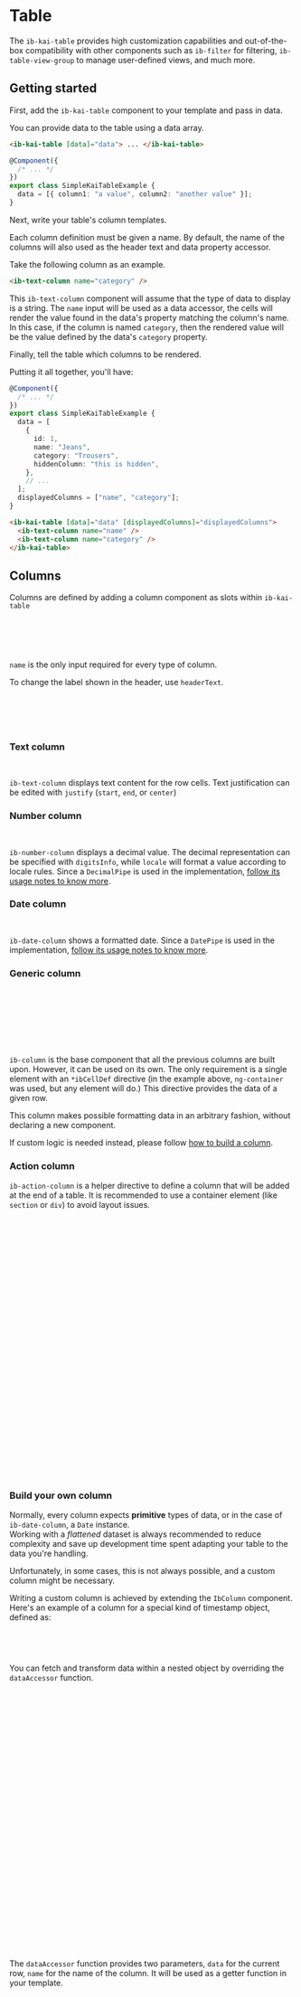 

<Meta title="Components/Table/Overview" />

# Table

The `ib-kai-table` provides high customization capabilities and out-of-the-box compatibility with other components such as `ib-filter` for filtering, `ib-table-view-group` to manage user-defined views, and much more.

## Getting started

First, add the `ib-kai-table` component to your template and pass in data.

You can provide data to the table using a data array.

```html
<ib-kai-table [data]="data"> ... </ib-kai-table>
```

```typescript
@Component({
  /* ... */
})
export class SimpleKaiTableExample {
  data = [{ column1: "a value", column2: "another value" }];
}
```

Next, write your table's column templates.

Each column definition must be given a name. By default, the name of the columns will also used as the header text and data property accessor.

Take the following column as an example.

```html
<ib-text-column name="category" />
```

This `ib-text-column` component will assume that the type of data to display is a string. The `name` input will be used as a data accessor, the cells will render the value found in the data's property matching the column's name. In this case, if the column is named `category`, then the rendered value will be the value defined by the data's `category` property.

Finally, tell the table which columns to be rendered.

Putting it all together, you'll have:

```typescript
@Component({
  /* ... */
})
export class SimpleKaiTableExample {
  data = [
    {
      id: 1,
      name: "Jeans",
      category: "Trousers",
      hiddenColumn: "this is hidden",
    },
    // ...
  ];
  displayedColumns = ["name", "category"];
}
```

```html
<ib-kai-table [data]="data" [displayedColumns]="displayedColumns">
  <ib-text-column name="name" />
  <ib-text-column name="category" />
</ib-kai-table>
```

<Canvas of={TableStories.Simple} />

## Columns

Columns are defined by adding a column component as slots within `ib-kai-table`

```html
<ib-kai-table [data]="data" [displayedColumns]="displayedColumns">
  <ib-text-column name="name" />
  <ib-text-column name="surname" />
</ib-kai-table>
```

`name` is the only input required for every type of column.

To change the label shown in the header, use `headerText`.

```html
<ib-kai-table [data]="data" [displayedColumns]="displayedColumns">
  <ib-text-column [headerText]="'user.name' | translate" name="name" />
  <ib-text-column [headerText]="'user.surname' | translate" name="surname" />
</ib-kai-table>
```

### Text column

```html
<ib-text-column name="surname" justify="start" />
```

`ib-text-column` displays text content for the row cells. Text justification can be edited with `justify` (`start`, `end`, or `center`)

### Number column

```html
<ib-number-column name="price" digitsInfo="1.0-2" locale="it" />
```

`ib-number-column` displays a decimal value. The decimal representation can be specified with `digitsInfo`, while `locale` will format a value according to locale rules. Since a `DecimalPipe` is used in the implementation, [follow its usage notes to know more](https://angular.io/api/common/DecimalPipe#usage-notes).

### Date column

```html
<ib-date-column name="created_at" format="dd/MM/yyyy" locale="it" />
```

`ib-date-column` shows a formatted date. Since a `DatePipe` is used in the implementation, [follow its usage notes to know more](https://angular.io/api/common/DatePipe#usage-notes).

### Generic column

```html
<ib-column name="subscribed">
  <ng-container *ibCellDef="let user">
    <mat-icon [color]="user.subscribed ? 'accent' : ''"
      >{{ user.subscribed ? "done" : "close" }}</mat-icon
    >
  </ng-container>
</ib-column>
```

`ib-column` is the base component that all the previous columns are built upon. However, it can be used on its own. The only requirement is a single element with an `*ibCellDef` directive (in the example above, `ng-container` was used, but any element will do.) This directive provides the data of a given row.

This column makes possible formatting data in an arbitrary fashion, without declaring a new component.

If custom logic is needed instead, please follow [how to build a column](#build-your-own-column).

### Action column

`ib-action-column` is a helper directive to define a column that will be added at the end of a table. It is recommended to use a container element (like `section` or `div`) to avoid layout issues.

```html
<ib-kai-table [displayedColumns]="['name', 'fruit', 'stock']" [data]="data">
  <!-- ... -->
  <ib-column ib-action-column>
    <section *ibCellDef="let element">
      <button mat-icon-button (click)="handleShowReport(element)">
        <mat-icon>chevron_right</mat-icon>
      </button>
      <button mat-icon-button [matMenuTriggerFor]="menu">
        <mat-icon>more_vert</mat-icon>
      </button>
      <mat-menu #menu="matMenu">
        <button mat-menu-item (click)="handleDelete(element)">delete</button>
      </mat-menu>
    </section>
  </ib-column>
</ib-kai-table>
```

```typescript
@Component({
  /* ... */
})
export class KaiTableRowActionExample {
  data = TABLE_DATA;

  handleShowReport(data: Record<string, any>) {
    // your code here
  }

  handleDelete(data: Record<string, any>) {
    // your code here
  }
}
```

### Build your own column

Normally, every column expects **primitive** types of data, or in the case of `ib-date-column`, a `Date` instance.  
Working with a _flattened_ dataset is always recommended to reduce complexity and save up development time spent
adapting your table to the data you're handling.

Unfortunately, in some cases, this is not always possible, and a custom column might be necessary.

Writing a custom column is achieved by extending the `IbColumn` component.  
Here's an example of a column for a special kind of timestamp object, defined as:

```typescript
{
  seconds: 1706190677; // timestamp in seconds
}
```

You can fetch and transform data within a nested object by overriding the `dataAccessor` function.

```typescript
// timestamp-column.component.ts
@Component({
  selector: "ib-timestamp-column",
  templateUrl: "timestamp-column.component.html",
  // View encapsulation must be removed so that the styles can be applied accordingly.
  encapsulation: ViewEncapsulation.None,
  // Ensure that no change detection related exception will be thrown.
  changeDetection: ChangeDetectionStrategy.Default,
  providers: [
    // Provide both `IbColumn` and `IB_COLUMN` tokens.
    // Make sure that the parent table and any descendant
    // can access this column.
    { provide: IbColumn, useExisting: IbTimestampColumn },
    { provide: IB_COLUMN, useExisting: IbTimestampColumn },
    // Provide a valid `IB_AGGREGATE_TYPE` token value to support aggregation
    { provide: IB_AGGREGATE_TYPE, useValue: "date" },
  ],
  standalone: true,
  imports: [
    MatTableModule,
    MatSortModule,
    MatIconModule,
    MatTooltipModule,
    IbSortHeader,
    DatePipe,
  ],
})
export class IbTimestampColumn<T> extends IbColumn<T> {
  // Get seconds as milliseconds
  dataAccessor = (data: T, name: string): any => data[name].seconds * 1000;
}
```

The `dataAccessor` function provides two parameters, `data` for the current row, `name` for the name of the column.
It will be used as a getter function in your template.

```html
<!-- timestamp-column.component.html -->
<!--
  matColumnDef: Column definition for the mat-table
  matSort: "Dummy" instance of `matSort`
  sticky & stickyEnd: Whether the column should be sticky positioned
-->
<ng-container matColumnDef matSort [sticky]="sticky" [stickyEnd]="stickyEnd">
  <!-- ibSortHeaderFor: Replaces the temporary \`matSort\` instance with the one declared in the table component -->
  <th
    class="ib-table__header-cell"
    mat-header-cell
    *matHeaderCellDef
    [ibSortHeaderFor]="matSort"
    mat-sort-header
    [disabled]="!sort"
  >
    {{ headerText }}
  </th>
  <td
    mat-cell
    *matCellDef="let data"
    [matTooltip]="dataAccessor(data, name) + ' ms'"
  >
    <!-- Here the dataAccessor function is called within the cell's template and passed down a date pipe -->
    {{ dataAccessor(data, name) | date: "MMM d, YYYY hh:mm" }}
  </td>
  <td mat-footer-cell *matFooterCellDef style="max-width: fit-content">
    <ib-aggregate *ngIf="aggregate"></ib-aggregate>
  </td>
</ng-container>
```

<Canvas of={TableStories.WithCustomColumn} />

## Sorting

By default, sorting is disabled in any column. To enable sorting, use `sort` in your column.

> Sorting is supported by any column.

```html
<ib-text-column name="firstName" sort />
```

#### Set initial sort

Through the `initialSort` property of `IbTableDef` a sort direction can be activated during the first render of the table. The property `active` corresponds to the `name` of a column, and `direction` can only be either `asc` or `desc`.

```html
<ib-kai-table ... [tableDef]="tableDef">
  <!-- ... -->
</ib-kai-table>
```

```typescript
export class IbKaiTableExamplePage {
  tableDef: IbTableDef = {
    initialSort: {
      active: "fruit",
      direction: "asc",
    },
  };
}
```

#### Sorting data accessor

By default, the data for sorting is retrieved by the same data accessor function used to retireve
the content to render of each cell (that means `dataAccessor(data, name)`)  
This behaviour can be overriden with the `sortingDataAccessor` input, available for every type of column.

```html
<ib-text-column
  name="firstName"
  sort
  [sortingDataAccessor]="sortingDataAccessor"
/>
```

For custom columns, you can override the getter function within you component's class.

```typescript
@Component({
  /** ... */
})
export class IbCustomColumn<T> extends IbColumn<T> {
  dataAccessor = (data: T, name: string): any => data[name].somethingNested;

  sortingDataAccessor = (data: T, name: string): any =>
    data[name].somethingElse;
}
```

## Filtering

To define filters, first import `IbFilterModule` alongside `IbKaiTableModule`.

```typescript
@NgModule({
  imports: [IbKaiTableModule, IbFilterModule],
  // ...
})
export class TableWithFiltersModule {}
```

Then, add the necessary filters withing your table. Each filter requires a `name` that must match a column defined with the same name.

```html
<ib-kai-table
  [displayedColumns]="['name', 'fruit', 'quantity', 'purchased_at']"
  [data]="data"
>
  <ib-filter>
    <ib-search-bar />

    <ib-text-filter name="name">{{ 'user.name' | translate }}</ib-text-filter>
    <ib-tag-filter name="fruit">{{ 'fruit.name' | translate }}</ib-tag-filter>
    <ib-number-filter name="quantity"
      >{{ 'common.quantity' | translate }}</ib-number-filter
    >
    <ib-date-filter name="purchased_at"
      >{{ 'common.purchasedAt' | translate }}</ib-date-filter
    >
  </ib-filter>

  <ib-text-column name="name" />
  <ib-text-column name="fruit" />
  <ib-number-column name="quantity" />
  <ib-date-column name="purchased_at" />
</ib-kai-table>
```

#### Filters

<Markdown>{`
| Name               | Usage                                                                                                                                                                                    |
| ------------------ | ---------------------------------------------------------------------------------------------------------------------------------------------------------------------------------------- |
| \`ib-text-filter\`   | Text-based search.                                                                                                                                                                       |
| \`ib-tag-filter\`    | Selection-based search. By default, a distinct set of options is generated from the column's data. Can be overriden with \`options\`. Use \`[multiple]="false"\` to disable mutli selection. |
| \`ib-number-filter\` | Number-based search. By default, the minimum and maximum values are set from the column's data. Can be overriden with \`min\` and \`max\`. Use \`step\` to define the precision of the slider. |
| \`ib-date-filter\`   | Date-based search.                                                                                                                                                                       |
`}</Markdown>

#### Filtering data accessor

By default, the data for filtering is retrieved by the same data accessor function used to retireve
the content to render of each cell (that means `dataAccessor(data, name)`)  
This behaviour can be overriden with the `filterDataAccessor` input, available for every type of column.

```html
<ib-date-column name="firstName" [filterDataAccessor]="filterDataAccessor" />
```

For custom columns, you can override the getter function within you component's class.

```typescript
@Component({
  /** ... */
})
export class IbCustomColumn<T> extends IbColumn<T> {
  dataAccessor = (data: T, name: string): any => data[name].somethingNested;

  filterDataAccessor = (data: T, name: string): any => data[name].somethingElse;
}
```

## Selection

To activate checkbox selection, add an `ib-selection-column` to the table.

```html
<ib-selection-column
  (ibRowSelectionChange)="selectionChange($event)"
></ib-selection-column>
```

Listen to `ibRowSelectionChange` in order to obtain the rows selected by the user. The event fires an _array_ containing the selected rows, each element is of type `IbTableRowSelectionChange` declared as follows:

```typescript
interface IbTableRowSelectionChange<T> {
  tableName: string;
  selection: boolean;
  row: T;
}
```

If a single row is selected, then the array will contain a single element. If the checkbox placed in the header is selected, the array will contain all the rows available.

Alternatively, it is possible to leverage on the API of `ib-selection-column` itself. It exposes a `SelectionModel` under the property `selection`. For example, here's how to get all selected rows.

```typescript
export class SelectionColumnExample {
  @ViewChild(IbSelectionColumn, { static: true })
  selectionColumn: IbSelectionColumn;

  someMethod() {
    this.selectionColumn.selection.selected;
  }
}
```

## Pagination

Through the `paginator` property of `IbTableDef` it is possible to change the appearance of the paginator, for example with `hide` set to `true` the paginator will disappear, or with `showFirstLastButtons` set to `false` the jump to first and last page buttons will disappear.

```html
<ib-kai-table ... [tableDef]="tableDef">
  <!-- ... -->
</ib-kai-table>
```

```typescript
export class IbKaiTableExamplePage {
  tableDef: IbTableDef = {
    paginator: {
      pageSize: 10
      pageSizeOptions: [5, 10, 25, 100],
      hidePageSize: false,
      showFirstLastButtons: true,
      hide: false
    },
  };
}
```

## Export

To enable data export from a table, first import `IbDataExportModule` alongside `IbKaiTableModule` and `IbTableActionModule`.

```typescript
@NgModule({
  imports: [IbKaiTableModule, IbTableActionModule, IbDataExportModule],
  // ...
})
export class TableWithExportModule {}
```

Then add the export button within `ib-table-action-group` in the table.

```html
<ib-kai-table [data]="data" [displayedColumns]="displayedColumns">
  <ib-table-action-group>
    <ib-table-data-export-action />
  </ib-table-action-group>

  <!-- ... --->
</ib-kai-table>
```

#### Override formats

By default, there are three available formats: `xlsx`, `csv`, and `pdf`.
The formats can be overriden by including the providers desired, as such:

```typescript
@NgModule({
  imports: [IbKaiTableModule, IbTableActionModule, IbDataExportModule],
  providers: [IbXLXSExportProvider],
})
export class TableWithExportModule {}
```

In this example, only `xlsx` export will be allowed.

## Aggregation

> Aggregation is supported only for `ib-number-column`

Use `aggregate` to show a roll-up footer row in your table. Each column has a different set of functions available. For example, in `ib-number-column` you can estimate the sum, or the average, of a column.

```html
<ib-number-column name="price" aggregate />
```

## Row group

A `*ibKaiRowGroup` directive is available to display contextual content for each row. It provides a given row through the `data` variable. This content is hidden by default and can be shown by clicking on a row.

```html
<ng-container *ibKaiRowGroup="let data">
  Description for {{ data.name }}: {{ data.description }}
</ng-container>
```

<Canvas of={TableStories.WithRowGroup} />

## Customization

#### CSS Variables


```scss
:host {
  /** Minimum number of rows to be shown. Defaults to 10 */
  --ib-table-minimum-rows: 10;

  /** Header text color. Defaults to the darker constrast available for the primary palette */
  --ib-table-header-text-color: mat.get-theme-color($theme, primary, darker-contrast);
  /** Header text color. Defaults to the brand primary color */
  --ib-table-header-background-color: mat.get-theme-color($theme, primary, 500);

  /** Text color for even rows. Defaults to the relative contrast from the background color */
  --ib-table-even-row-text-color: mat.get-theme-color($theme, accent, darker-contrast);
  /** Background color for even rows. Defaults to the lightest color from the accent palette */
  --ib-table-even-row-background-color: mat.get-theme-color($theme, accent, 50);
  /** Text color for odd rows. Default is unset */
  --ib-table-odd-row-text-color: black;
  /** Background color for odd rows. Default is unset */
  --ib-table-odd-row-background-color: transparent;

  /** Outline color for both container and table content */
  --ib-table-outline-color: var(--mat-table-row-item-outline-color);
  /** Whether to show a vertical outline for each column (Es. `1px`) */
  --ib-table-column-outline-width: 0;

  /**
    Maximum height of the table content.
    By default it takes row density, header, footer,
    and `ib-table-minimum-rows` into consideration.
  */
  --ib-table-content-max-height: 500px;
}
```

#### Column style

To set an arbitrary style to a column, a css selector is available with the format:

```
.mat-column-[columnName]
```

Meaning that a column with `name="email"` can be accessed with the following selector

```css
.ib-table__container {
  .mat-column-email {
    width: 100px;
  }
}
```

#### Table density

To modify density of the table (that means, the height elements like header and rows) you can use
the `table-density` utility function available from `@angular/material`

Include the rule within your component hosting `ib-kai-table`

```scss
@use "@angular/material" as mat;

:host {
  @include mat.table-density(-4);
}
```

## Server-side data

> 🚧 Aggregation, selection, and exporting are not fully supported

Enable server-side interactions with an `IbTableRemoteDataSource` provided to the `dataSource` input.

1. Define your data source

Your data source must extend `IbTableRemoteDataSource` in order to be compatible with the table. This is an abstract class, and it needs the `fetchData` method
to be implemented.

The method `fetchData` will be called with two parameters whenever some data from the server is needed:

- `sort` is of type `MatSort`¹, the current sorted column is available in `sort.active` and the order in `sort.direction`².
- `page` is of type `MatPaginator`³, the requested page index can be accessed with `page.pageIndex`, and the current page size with `page.pageSize`.

```typescript
// product-data-source.ts
export class ProductDataSource extends IbTableRemoteDataSource<Product> {
  private http = inject(HttpClient);

  fetchData(
    sort: MatSort,
    page: MatPaginator
  ): Observable<IbFetchDataResponse<Product>> {
    return this.http
      .get<ProductReponse>("/products", {
        params: {
          sort: sort.active,
          order: sort.direction,
          page: page.pageIndex,
          per_page: page.pageSize,
        },
      })
      .pipe(
        map((result) => ({
          data: result.items,
          totalCount: result.total_count,
        }))
      );
  }
}
```

For reference, here's the `IbFetchDataResponse` object that must be returned

```typescript
export type IbFetchDataResponse<T> = {
  /**
   * Subset of rows returned by the server
   */
  data: T[];
  /**
   * Total row count of the query without pagination.
   *
   * If this value is greater than the current page size,
   * then the paginator will assume there's more data available
   */
  totalCount: number;
};
```

2. Instance the data source, and provide it to your table

> Remember: You must instance your data source inside your component's constructor (like the example below), and that you can inject
> any service within your data source as long as it is provided in your `AppModule`, feature module, or standalone component.

```typescript
@Component({
  /** ... */
})
export class RemoteDataSourceExample {
  dataSource = new ProductDataSource();
  displayedColumns = [
    /** ... */
  ];
}
```

```html
<ib-kai-table [dataSource]="dataSource" [displayedColumns]="displayedColumns">
  <!-- ... --->
</ib-kai-table>
```

¹ [More about MatSort](https://material.angular.io/components/sort/api#MatSort)  
² Both are null as per initial state. Can also be empty strings when undefined, please refer to the documentation.  
³ [More about MatPaginator](https://material.angular.io/components/paginator/api#MatPaginator)

#### Filtering

Considering the following table as an example:

```html
<ib-kai-table [dataSource]="dataSource" [displayedColumns]="displayedColumns">
  <ib-filter>
    <ib-text-filter name="sku">SKU</ib-text-filter>
    <ib-date-filter name="created">Created</ib-date-filter>
    <ib-number-filter name="price">Price</ib-number-filter>
    <ib-tag-filter name="status">Status</ib-tag-filter>
  </ib-filter>

  <!-- ... --->
</ib-kai-table>
```

1. Describe a type from your filters

For each filter type exists a query object holding the values provided by the user.

<Markdown>{`
| Filter | Type
| - | - |
| \`ib-text-filter\`   | \`IbTextQuery\` |
| \`ib-date-filter\`   | \`IbDateQuery\` |
| \`ib-number-filter\` | \`IbNumberQuery\` |
| \`ib-tag-filter\`    | \`IbTagQuery\`  |
`}</Markdown>

Meaning that the filters above can be represented with the type:

```typescript
type ProductQuery = {
  title: IbTextQuery;
  created: IbDateQuery;
  price: IbNumberQuery;
  status: IbTagQuery;
};
```

2. Update your data source

The `IbTableRemoteDataSource` class accepts a second generic type to specify the type for the filter model.
Also, a third `filter` parameter is provided to the method `fetchData`

> The parameters of `filter` may be undefined if left untouched by the user.

```typescript
class ProductDataSource extends IbTableRemoteDataSource<Product, ProductQuery> {
  private http = inject(HttpClient);

  fetchData(
    sort: MatSort,
    page: MatPaginator,
    filter: ProductQuery
  ): Observable<IbFetchDataResponse<Product>> {
    return this.http
      .get("/products", {
        params: {
          sort: sort.active,
          order: sort.direction,
          page: page.pageIndex,
          per_page: page.pageSize,
          // use your filters here
        },
      })
      .pipe(
        map((result) => ({
          data: result.items,
          totalCount: result.total_count,
        }))
      );
  }
}
```

**Text query reference**

Provides the value of the query in the `text` paramenter, and the selected `condition`, an enum of type `IbFilterOperator`
that can be either a `CONTAINS`, `STARTS_WITH`, `ENDS_WITH`, or `EQUALS` operator.
It also includes two generated parameters, a regular expression under `regex`, and a `LIKE` pattern under `like`

The `regex` parameter can be useful in API that uses a NoSQL database under the hood. While the `like` paramenter
can be used with APIs interfacing with SQL databases instead.

````typescript
/**
 * Text query object.
 *
 * Provides a regular expression or a `like` pattern.
 */
export type IbTextQuery = {
  /**
   * Generated regular expression.
   * The result depends on the selected condition.
   *
   * | Condition   | Regex       |
   * |-------------|-------------|
   * | Contains    | `.*apple.*` |
   * | Starts with | `^apple.*`  |
   * | Ends with   | `.*apple$`  |
   * | Equals      | `^apple$`   |
   */
  regex: string;
  /**
   * Generated pattern to be used in a SQL LIKE operation.
   * The result depends on the selected condition.
   *
   * | Condition   | Pattern   |
   * |-------------|-----------|
   * | Contains    | `%apple%` |
   * | Starts with | `apple%`  |
   * | Ends with   | `%apple`  |
   * | Equals      | `apple`   |
   */
  like: string;
  /**
   * Condition provided by the user
   *
   * | Condition   | Operator   |
   * |-------------|-----------|
   * | Contains    | IbFilterOperator.CONTAINS    |
   * | Starts with | IbFilterOperator.STARTS_WITH |
   * | Ends with   | IbFilterOperator.ENDS_WITH   |
   * | Equals      | IbFilterOperator.EQUALS      |
   */
  condition: IbFilterOperator;
  /** Query provided by the user */
  text: string;
};
````

**Date query reference**

```typescript
/**
 * Date query object.
 *
 * Provides a range of a dates.
 */
export type IbDateQuery = {
  /** Start date of the interval in ISO format */
  start: string;
  /** End date of the interval in ISO format */
  end: string;
};
```

**Number query reference**

```typescript
/**
 * Number query object.
 *
 * Provides a range of numbers.
 */
export type IbNumberQuery = {
  /** Minimum value of the range */
  min: number;
  /** Maximum value of the range */
  max: number;
};
```

**Tag query reference**

```typescript
/**
 * Options query object.
 *
 * Provides a list of options selected.
 */
export type IbTagQuery<T = string> = {
  /** Array of options selected */
  items: T[];
  /** String of options separated by a comma */
  joined: string;
};
```

